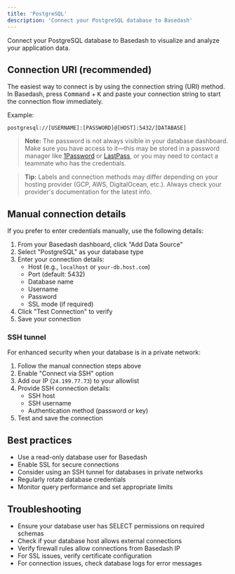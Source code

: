 ```yaml
---
title: 'PostgreSQL'
description: 'Connect your PostgreSQL database to Basedash'
---
```


Connect your PostgreSQL database to Basedash to visualize and analyze your application data.

## Connection URI (recommended)

The easiest way to connect is by using the connection string (URI) method. In Basedash, press <kbd>Command</kbd> + <kbd>K</kbd> and paste your connection string to start the connection flow immediately.

Example:
```
postgresql://[USERNAME]:[PASSWORD]@[HOST]:5432/[DATABASE]
```

> **Note:** The password is not always visible in your database dashboard. Make sure you have access to it—this may be stored in a password manager like [1Password](https://1password.com/) or [LastPass](https://www.lastpass.com/), or you may need to contact a teammate who has the credentials.

> **Tip:** Labels and connection methods may differ depending on your hosting provider (GCP, AWS, DigitalOcean, etc.). Always check your provider's documentation for the latest info.

## Manual connection details

If you prefer to enter credentials manually, use the following details:

1. From your Basedash dashboard, click "Add Data Source"
2. Select "PostgreSQL" as your database type
3. Enter your connection details:
   - Host (e.g., `localhost` or `your-db.host.com`)
   - Port (default: 5432)
   - Database name
   - Username
   - Password
   - SSL mode (if required)
4. Click "Test Connection" to verify
5. Save your connection

### SSH tunnel
For enhanced security when your database is in a private network:
1. Follow the manual connection steps above
2. Enable "Connect via SSH" option
3. Add our IP (`24.199.77.73`) to your allowlist
4. Provide SSH connection details:
   - SSH host
   - SSH username
   - Authentication method (password or key)
5. Test and save the connection

## Best practices
- Use a read-only database user for Basedash
- Enable SSL for secure connections
- Consider using an SSH tunnel for databases in private networks
- Regularly rotate database credentials
- Monitor query performance and set appropriate limits

## Troubleshooting
- Ensure your database user has SELECT permissions on required schemas
- Check if your database host allows external connections
- Verify firewall rules allow connections from Basedash IP
- For SSL issues, verify certificate configuration
- For connection issues, check database logs for error messages
